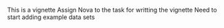 This is a vignette
Assign Nova to the task for writting the vignette
Need to start adding example data sets
